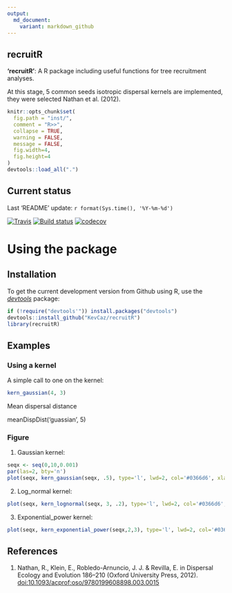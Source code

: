 ```yaml
---
output:
  md_document:
    variant: markdown_github
---
```



## recruitR

**'recruitR'**: A R package including useful functions for tree
recruitment analyses.

At this stage, 5 common seeds isotropic dispersal kernels are implemented, they
were selected Nathan et al. (2012).



```r
knitr::opts_chunk$set(
  fig.path = "inst/",
  comment = "R>>",
  collapse = TRUE,
  warning = FALSE,
  message = FALSE,
  fig.width=4,
  fig.height=4
)
devtools::load_all(".")
```

## Current status

Last 'README' update: `r format(Sys.time(), '%Y-%m-%d')`

[![Travis](https://travis-ci.org/KevCaz/recruitR.svg?branch=master)](https://travis-ci.org/KevCaz/recruitR)
[![Build status](https://ci.appveyor.com/api/projects/status/sk3sbvusvcyy0at0?svg=true)](https://ci.appveyor.com/project/KevCaz/recruitr/build/1.0.7)
[![codecov](https://codecov.io/gh/KevCaz/recruitR/branch/master/graphs/badge.svg)](https://codecov.io/gh/KevCaz/recruitR)




# Using the package

## Installation

To get the current development version from Github using R, use the
[*devtools*](http://cran.r-project.org/web/packages/devtools/index.html) package:

```r
if (!require("devtools'")) install.packages("devtools")
devtools::install_github("KevCaz/recruitR")
library(recruitR)
```


## Examples

### Using a kernel

A simple call to one on the kernel:

```r
kern_gaussian(4, 3)
```

Mean dispersal distance

meanDispDist('guassian', 5)



### Figure

1. Gaussian kernel:

```r
seqx <- seq(0,10,0.001)
par(las=2, bty='n')
plot(seqx, kern_gaussian(seqx, .5), type='l', lwd=2, col='#0366d6', xlab='Distance', ylab='Density')
```

2. Log_normal kernel:

```r
plot(seqx, kern_lognormal(seqx, 3, .2), type='l', lwd=2, col='#0366d6', xlab='Distance', ylab='Density')
```

3. Exponential_power kernel:

```r
plot(seqx, kern_exponential_power(seqx,2,3), type='l', lwd=2, col='#0366d6', xlab='Distance', ylab='Density')
```


## References

1. Nathan, R., Klein, E., Robledo-Arnuncio, J. J. & Revilla, E. in Dispersal
Ecology and Evolution 186–210 (Oxford University Press, 2012). [doi:10.1093/acprof:oso/9780199608898.003.0015](https://doi.org/10.1093/acprof:oso/9780199608898.003.0015 )
